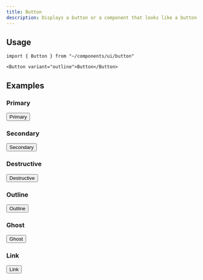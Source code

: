 ```yaml
---
title: Button
description: Displays a button or a component that looks like a button.
---
```



## Usage

```
import { Button } from "~/components/ui/button"
```

```
<Button variant="outline">Button</Button>
```

## Examples

### Primary

<ComponentExample>
  <Button>Primary</Button>
</ComponentExample>

### Secondary

<ComponentExample>
  <Button variant="secondary">Secondary</Button>
</ComponentExample>

### Destructive

<ComponentExample>
  <Button variant="destructive">Destructive</Button>
</ComponentExample>

### Outline

<ComponentExample>
  <Button variant="outline">Outline</Button>
</ComponentExample>

### Ghost

<ComponentExample>
  <Button variant="ghost">Ghost</Button>
</ComponentExample>

### Link

<ComponentExample>
  <Button variant="link">Link</Button>
</ComponentExample>
